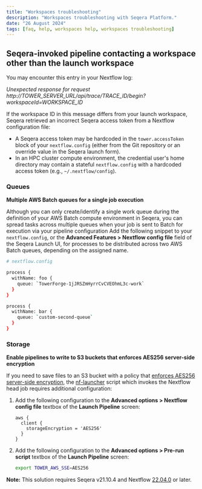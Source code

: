 ```yaml
---
title: "Workspaces troubleshooting"
description: "Workspaces troubleshooting with Seqera Platform."
date: "26 August 2024"
tags: [faq, help, workspaces help, workspaces troubleshooting]
---
```


## Seqera-invoked pipeline contacting a workspace other than the launch workspace

You may encounter this entry in your Nextflow log:

*Unexpected response for request http://TOWER_SERVER_URL/api/trace/TRACE_ID/begin?workspaceId=WORKSPACE_ID* 

If the workspace ID in this message differs from your launch workspace, Seqera retrieved an incorrect Seqera access token from a Nextflow configuration file:

- A Seqera access token may be hardcoded in the `tower.accessToken` block of your `nextflow.config` (either from the Git repository or an override value in the Seqera launch form).
- In an HPC cluster compute environment, the credential user's home directory may contain a stateful `nextflow.config` with a hardcoded access token (e.g., `~/.nextflow/config`).

### Queues

**Multiple AWS Batch queues for a single job execution**

Although you can only create/identify a single work queue during the definition of your AWS Batch compute environment in Seqera, you can spread tasks across multiple queues when your job is sent to Batch for execution via your pipeline configuration Add the following snippet to your `nextflow.config`, or the **Advanced Features > Nextflow config file** field of the Seqera Launch UI, for processes to be distributed across two AWS Batch queues, depending on the assigned name.

```bash
# nextflow.config

process {
  withName: foo {
    queue: `TowerForge-1jJRSZmHyrrCvCVEOhmL3c-work`
  }
}

process {
  withName: bar {
    queue: `custom-second-queue`
  }
}
```

### Storage

**Enable pipelines to write to S3 buckets that enforces AES256 server-side encryption**

If you need to save files to an S3 bucket with a policy that [enforces AES256 server-side encryption](https://docs.aws.amazon.com/AmazonS3/latest/userguide/UsingServerSideEncryption.html), the [nf-launcher](https://quay.io/repository/seqeralabs/nf-launcher?tab=tags) script which invokes the Nextflow head job requires additional configuration:

1. Add the following configuration to the **Advanced options > Nextflow config file** textbox of the **Launch Pipeline** screen:

   ```
   aws {
     client {
       storageEncryption = 'AES256'
     }
   }
   ```

2. Add the following configuration to the **Advanced options > Pre-run script** textbox of the **Launch Pipeline** screen:

   ```bash
   export TOWER_AWS_SSE=AES256
   ```

**Note:** This solution requires Seqera v21.10.4 and Nextflow [22.04.0](https://github.com/nextflow-io/nextflow/releases/tag/v22.04.0) or later.